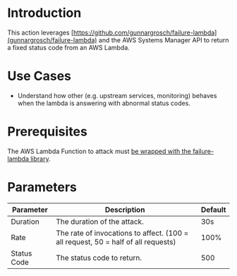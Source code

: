 # Introduction

This action leverages [https://github.com/gunnargrosch/failure-lambda](gunnargrosch/failure-lambda) and the AWS Systems Manager API to return a fixed status code from an AWS Lambda.

# Use Cases

- Understand how other (e.g. upstream services, monitoring) behaves when the lambda is answering with abnormal status codes.

# Prerequisites

The AWS Lambda Function to attack must [be wrapped with the failure-lambda library](https://github.com/gunnargrosch/failure-lambda#how-to-install-with-parameter-in-ssm-parameter-store).

# Parameters

| Parameter   | Description                                                                       | Default |
|-------------|-----------------------------------------------------------------------------------|---------|
| Duration    | The duration of the attack.                                                       | 30s     |
| Rate        | The rate of invocations to affect. (100 = all request, 50 = half of all requests) | 100%    |
| Status Code | The status code to return.                                                        | 500     |
